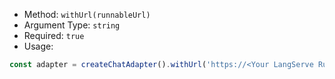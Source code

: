 * Method: `withUrl(runnableUrl)`
* Argument Type: `string`
* Required: `true`
* Usage:

```js
const adapter = createChatAdapter().withUrl('https://<Your LangServe Runnable URL>');
```
